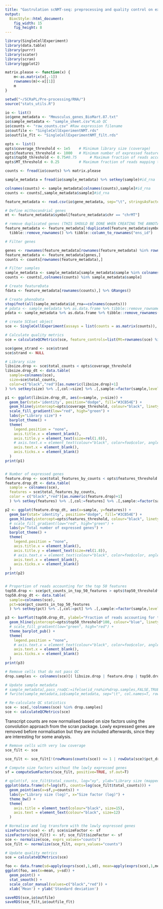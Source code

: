 ```yaml
---
title: "Gastrulation scNMT-seq: preprocessing and quality control on expression data" #Adapter from
output:
  BiocStyle::html_document: 
    fig_width: 15
    fig_height: 8
---
```


```r
library(SingleCellExperiment)
library(data.table)
library(purrr)
library(scater)
library(scran)
library(ggplot2)

matrix.please <- function(x) {
    m<-as.matrix(x[,-1])
    rownames(m)<-x[[1]]
    m
}

setwd("~/SCRaPL/Pre-processing/RNA/")
source("stats_utils.R")

```

<!-- Define I/O -->
```r
io <- list()
io$gene_metadata <- "Mmusculus_genes_BioMart.87.txt"
io$sample_metadata <- "sample_sheet.csv"#Lab QC
io$counts <- "raw_counts.csv" #Raw expression filename
io$outfile <- "SingleCellExperimentNMT.rds"
io$outfile_flt <- "SingleCellExperimentNMT_filt.rds"
```

<!-- Define Options -->
```r
opts <- list()
opts$coverage_threshold <- 1e5    # Minimum library size (coverage)
opts$features_threshold <- 1000   # Minimum number of expressed features
opts$top50_threshold <- 0.75#0.75      # Maximum fraction of reads accounting for the top 50 features
opts$MT_threshold <- 0.25         # Maximum fraction of reads mapping to mithocondrial genes
```

<!-- Load count matrix -->
```r
counts <- fread(io$counts) %>% matrix.please
```

<!-- Load sample metadata -->
```r
sample_metadata = fread(io$sample_metadata) %>% setkey(sample)#id_rna
```

<!-- Rename sample names in counts -->
```r
colnames(counts) <- sample_metadata[colnames(counts),sample]#id_rna
counts <- counts[,sample_metadata$sample]#id_rna
```

```r
feature_metadata <- read.csv(io$gene_metadata, sep="\t", stringsAsFactors=FALSE, quote="", header=T)

# Define mithocondrial genes
mt <- feature_metadata$symbol[feature_metadata$chr == "chrMT"]

# remove duplicated genes (THIS SHOULD BE DONE WHEN CREATING THE ANNOTATION)
feature_metadata <- feature_metadata[!duplicated(feature_metadata$symbol),] %>%
  tibble::remove_rownames() %>% tibble::column_to_rownames("ens_id")
```

<!-- Parse data -->
```r

# Filter genes

genes <- rownames(feature_metadata[rownames(feature_metadata) %in% rownames(counts),])
feature_metadata <- feature_metadata[genes,]
counts <- counts[rownames(feature_metadata),]

# Filter samples
sample_metadata <- sample_metadata[sample_metadata$sample %in% colnames(counts),]
counts <- counts[,colnames(counts) %in% sample_metadata$sample]
```

<!-- Create SCEset object -->
```r

# Create featureData
fdata <- feature_metadata[rownames(counts),] %>% GRanges()

# Create phenoData
stopifnot(all(sample_metadata$id_rna==colnames(counts)))
# pdata <- sample_metadata %>% as.data.frame %>% tibble::remove_rownames() %>% tibble::column_to_rownames("sample") %>% .[colnames(counts),] %>% new(Class = "AnnotatedDataFrame")
pdata <- sample_metadata %>% as.data.frame %>% tibble::remove_rownames() %>% tibble::column_to_rownames("sample") %>% .[colnames(counts),]

# create SCEset object
sce <- SingleCellExperiment(assays = list(counts = as.matrix(counts)), rowData=fdata, colData=pdata)

# Calculate quality metrics
sce = calculateQCMetrics(sce, feature_controls=list(Mt=rownames(sce) %in% mt))
```

```r
sce$gene_strand <- sce$strand
sce$strand <- NULL
```

```r
# Library size
libsize.drop <- sce$total_counts < opts$coverage_threshold
libsize.drop_dt <- data.table(
  sample=colnames(sce), 
  size=sce$total_counts, 
  color=c("black","red")[as.numeric(libsize.drop)+1]
) %>% setkey(size) %>% .[,col:=size] %>% .[,sample:=factor(sample,levels=sample)]

p1 <- ggplot(libsize.drop_dt, aes(x=sample, y=size)) +
  geom_bar(stat='identity', position="dodge", fill="#3CB54E") +
  geom_hline(yintercept=opts$coverage_threshold, colour="black", linetype="dashed") +
  scale_fill_gradient(low="red", high="green") +
  labs(y="Library size") +
  barplot_theme() +
  theme(
    legend.position = "none",
    axis.title.x = element_blank(),
    axis.title.y = element_text(size=rel(1.8)),
    # axis.text.x = element_text(colour="black", color=foo$color, angle=90, size=10, vjust=0.5, hjust=1.0)
    axis.text.x = element_blank(),
    axis.ticks.x = element_blank()
  )
print(p1)


# Number of expressed genes
feature.drop <- sce$total_features_by_counts < opts$features_threshold
feature.drop_dt <- data.table(
  sample = colnames(sce), 
  features = sce$total_features_by_counts, 
  color = c("black","red")[as.numeric(feature.drop)+1]
  ) %>% setkey(features) %>% .[,col:=features] %>% .[,sample:=factor(sample,levels=sample)]

p2 <- ggplot(feature.drop_dt, aes(x=sample, y=features)) +
  geom_bar(stat='identity', position="dodge", fill="#3CB54E") +
  geom_hline(yintercept=opts$features_threshold, colour="black", linetype="dashed") +
  # scale_fill_gradient(low="red", high="green") +
  labs(y="Total number of expressed genes") +
  barplot_theme() +
  theme(
    legend.position = "none",
    axis.title.x = element_blank(),
    axis.title.y = element_text(size=rel(1.8)),
    # axis.text.x = element_text(colour="black", color=foo$color, angle=90, size=10, vjust=0.5, hjust=1.0)
    axis.text.x = element_blank(),
    axis.ticks.x = element_blank()
  )
print(p2)


# Proportion of reads accounting for the top 50 features
top50.drop <- sce$pct_counts_in_top_50_features > opts$top50_threshold*100
top50.drop_dt <- data.table(
  sample=colnames(sce), 
  pct=sce$pct_counts_in_top_50_features
  ) %>% setkey(pct) %>% .[,col:=pct] %>% .[,sample:=factor(sample,levels=sample)]

p3 <- barPlot(top50.drop_dt, ylabel="Fraction of reads accounting for the top 50 features") +
  geom_hline(yintercept=opts$top50_threshold*100, colour="blue", linetype="dashed") +
  # scale_fill_gradient(low="green", high="red") +
  theme_barplot_pub() +
  theme(
    legend.position = "none",
    # axis.text.x = element_text(colour="black", color=foo$color, angle=90, size=10, vjust=0.5, hjust=1.0)
    axis.text.x = element_blank(),
    axis.ticks.x = element_blank()
  )
print(p3)
```

```r
# Remove cells that do not pass QC
drop.samples <- colnames(sce)[( libsize.drop | feature.drop | top50.drop )]

# Update sample metadata
# sample_metadata[,pass_rnaQC:=ifelse(id_rna%in%drop.samples,FALSE,TRUE)]
# fwrite(sample_metadata,io$sample_metadata, sep="\t", col.names=T, row.names=F, na="NA", quote=F)

# Re-calculate QC statistics
sce <- sce[,!colnames(sce) %in% drop.samples]
sce <- calculateQCMetrics(sce)
```

<!-- Normalisation and log transformation -->
Transcript counts are now normalised based on size factors using the convolution approach from the scran package.
Lowly expressed genes are removed before normalisation but they are included afterwards, since they are interesting for some analysis.
```r

# Remove cells with very low coverage
sce_filt <- sce

sce_filt <- sce_filt[!(rowMeans(counts(sce)) <= 1 | rowData(sce)$pct_dropout_by_counts > 90),]

# Compute size factors without the lowly expressed genes
sf = computeSumFactors(sce_filt, positive=TRUE, sf.out=T)

# qplot(sf, sce_filt$total_counts, log="xy", ylab="Library size (mapped reads)", xlab="Size factor")
ggplot(data.frame(sf=log(sf), counts=log(sce_filt$total_counts))) +
  geom_point(aes(x=sf,y=counts)) +
  labs(y="Library size (log)", x="Size factor (log)") +
  theme_bw() +
  theme(
    axis.title = element_text(colour="black", size=15),
    axis.text = element_text(colour="black", size=12)
  )

# Normalise and log transform with the lowly expressed genes
sizeFactors(sce) <- sf; sce$sizeFactor <- sf
sizeFactors(sce_filt) <- sf; sce_filt$sizeFactor <- sf
sce <- normalize(sce, exprs_values="counts")
sce_filt <- normalize(sce_filt, exprs_values="counts")

# Update quality metrics
sce = calculateQCMetrics(sce)
```

<!-- Mean vs variance plot -->
```r
foo <- data.frame(sd=apply(exprs(sce),1,sd), mean=apply(exprs(sce),1,mean))
ggplot(foo, aes(x=mean, y=sd)) +
  geom_point() +
  stat_smooth() +
  scale_color_manual(values=c("black","red")) +
  xlab('Mean') + ylab('Standard deviation')
```

<!-- Save SCESet object -->
```r
saveRDS(sce,io$outfile)
saveRDS(sce_filt,io$outfile_flt)
```
